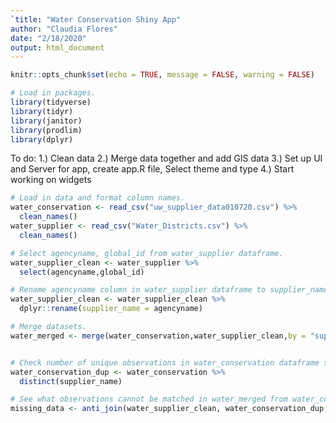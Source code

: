 ```yaml
---
`title: "Water Conservation Shiny App"
author: "Claudia Flores"
date: "2/18/2020"
output: html_document
---
```


```r
knitr::opts_chunk$set(echo = TRUE, message = FALSE, warning = FALSE)
```

```r
# Load in packages. 
library(tidyverse)
library(tidyr) 
library(janitor)
library(prodlim)
library(dplyr)
```

To do:
1.) Clean data
2.) Merge data together and add GIS data
3.) Set up UI and Server for app, create app.R file, Select theme and type
4.) Start working on widgets 

```r
# Load in data and format column names.
water_conservation <- read_csv("uw_supplier_data010720.csv") %>% 
  clean_names()
water_supplier <- read_csv("Water_Districts.csv") %>% 
  clean_names()

# Select agencyname, global_id from water_supplier dataframe.
water_supplier_clean <- water_supplier %>% 
  select(agencyname,global_id)

# Rename agencyname column in water_supplier dataframe to supplier_name.
water_supplier_clean <- water_supplier_clean %>%
  dplyr::rename(supplier_name = agencyname)

# Merge datasets.
water_merged <- merge(water_conservation,water_supplier_clean,by = "supplier_name")


# Check number of unique observations in water_conservation dataframe supplier_name column.
water_conservation_dup <- water_conservation %>% 
  distinct(supplier_name)

# See what observations cannot be matched in water_merged from water_conservation and water_supplier dataframes.
missing_data <- anti_join(water_supplier_clean, water_conservation_dup, by = "supplier_name")


```


















